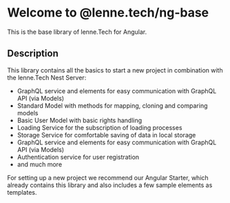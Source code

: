 
<Meta title="Introduction" />

# Welcome to @lenne.tech/ng-base

This is the base library of lenne.Tech for Angular.

## Description

This library contains all the basics to start a new project in combination with the lenne.Tech Nest Server:

- GraphQL service and elements for easy communication with GraphQL API (via Models)
- Standard Model with methods for mapping, cloning and comparing models
- Basic User Model with basic rights handling
- Loading Service for the subscription of loading processes
- Storage Service for comfortable saving of data in local storage
- GraphQL service and elements for easy communication with GraphQL API (via Models)
- Authentication service for user registration
- and much more

For setting up a new project we recommend our Angular Starter, which already contains this library and also includes a few sample elements as templates.
